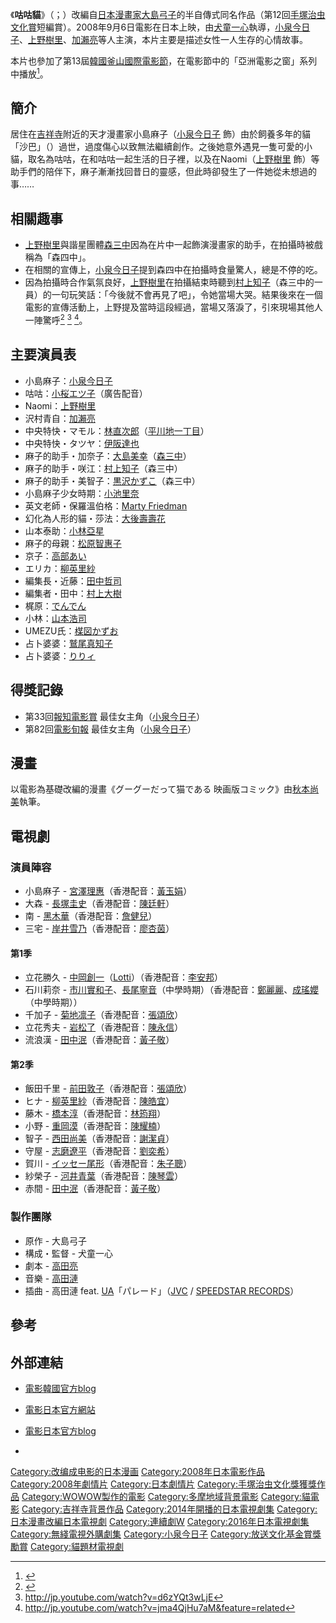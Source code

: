 {{noteTA
|T=zh-tw:咕咕貓; zh-hk:貓咪咕咕
|1=zh-tw:咕咕貓; zh-hk:貓咪咕咕
|G1=Show
|G2=JP}}
{{Infobox Film
| name = 咕咕貓 <br><small>{{lang|ja|グーグーだって猫である}}</small>
| image = 
| caption = 
| en_name = Goo Goo! The Cat
| tw_name = 咕咕貓
| hk_name = 貓咪咕咕
| director = [[犬童一心|犬童一心]]
| producer = [[久保田修|久保田修]]、[[小川真司|小川真司]]
| writer = [[犬童一心|犬童一心]]
| based_on = [[大島弓子|大島弓子]]《咕咕貓》
| starring = [[小泉今日子|小泉今日子]]<br />[[上野樹里|上野樹里]]<br />[[加瀨亮|加瀨亮]]
| music = [[細野晴臣|細野晴臣]]<br />[[小泉今日子|小泉今日子]]、[[細野晴臣|細野晴臣]]－「{{lang|ja|グッド グッド}} good good」（主題曲）
| cinematography = 
| editing = 
| production_company = 
| distributor = {{lang|ja|アスミック・エース}}（日本）<br/>山水（台灣）<br/>安樂（香港）
| released = [[File:Flag_of_Japan.svg|22px]] 2008年9月6日<br />[[File:Flag_of_South_Korea.svg|22px]] 2008年10月16日<br />[[File:Flag_of_Hong_Kong.svg|22px]]2009年3月5日<br/>[[File:Flag_of_Taiwan.svg|22px]]2009年7月24日
| runtime = 116 min
| country = {{JPN}}
| awards = 
| language = [[日語|日語]]
| budget = 
| preceded_by = 
| followed_by = 
| amg_id = 
| imdb_id = 1255872
}}
{{Japanese|japanese=グーグーだって猫である|romaji=Gou-Gou datte neko de aru}}

《'''咕咕貓'''》（'''{{lang-ja|グーグーだって猫である}}'''；'''{{lang-en|Goo Goo! The Cat }}'''）改編自[[日本|日本]][[漫畫家|漫畫家]][[大島弓子|大島弓子]]的半自傳式同名作品（第12回[[手塚治虫文化賞|手塚治虫文化賞]]短編賞）。2008年9月6日電影在日本上映，由[[犬童一心|犬童一心]]執導，[[小泉今日子|小泉今日子]]、[[上野樹里|上野樹里]]、[[加瀨亮|加瀨亮]]等人主演，本片主要是描述女性一人生存的心情故事。

本片也參加了第13屆[[韓國|韓國]][[釜山國際電影節|釜山國際電影節]]，在電影節中的「亞洲電影之窗」系列中播放<ref>{{cite web |url=http://www.piff.org/eng/html/program/prog_view.asp?idx=13021&target=&c_idx=12&m_entry_year=2008 |title=存档副本 |accessdate=2008-09-11 |deadurl=yes |archiveurl=https://web.archive.org/web/20090715173509/http://www.piff.org/eng/html/program/prog_view.asp?idx=13021&target=&c_idx=12&m_entry_year=2008 |archivedate=2009-07-15 }}</ref>。

==簡介==
居住在[[吉祥寺|吉祥寺]]附近的天才漫畫家小島麻子（[[小泉今日子|小泉今日子]] 飾）由於飼養多年的貓「沙巴」（{{lang|ja|サバ}}）過世，過度傷心以致無法繼續創作。之後她意外遇見一隻可愛的小貓，取名為咕咕，在和咕咕一起生活的日子裡，以及在Naomi（[[上野樹里|上野樹里]] 飾）等助手們的陪伴下，麻子漸漸找回昔日的靈感，但此時卻發生了一件她從未想過的事……

==相關趣事==
* [[上野樹里|上野樹里]]與諧星團體[[森三中|森三中]]因為在片中一起飾演漫畫家的助手，在拍攝時被戲稱為「森四中」。
* 在相關的宣傳上，[[小泉今日子|小泉今日子]]提到森四中在拍攝時食量驚人，總是不停的吃。
* 因為拍攝時合作氣氛良好，[[上野樹里|上野樹里]]在拍攝結束時聽到[[村上知子|村上知子]]（森三中的一員）的一句玩笑話：「今後就不會再見了吧」，令她當場大哭。結果後來在一個電影的宣傳活動上，上野提及當時這段經過，當場又落淚了，引來現場其他人一陣驚呼<ref>{{cite web |url=http://www.takungpao.com/news/08/08/29/UJK-953402.htm |title=存档副本 |accessdate=2008-09-09 |deadurl=yes |archiveurl=https://web.archive.org/web/20080915080219/http://www.takungpao.com/news/08/08/29/UJK-953402.htm |archivedate=2008-09-15 }}</ref> <ref> http://jp.youtube.com/watch?v=d6zYQt3wLjE</ref> <ref> http://jp.youtube.com/watch?v=jma4QjHu7aM&feature=related</ref>。

==主要演員表==
* 小島麻子：[[小泉今日子|小泉今日子]]
* 咕咕：[[小桜エツ子|小桜エツ子]]（廣告配音）
* Naomi：[[上野樹里|上野樹里]]
* 沢村青自：[[加瀨亮|加瀨亮]]
* 中央特快・マモル：[[林直次郎|林直次郎]]（[[平川地一丁目|平川地一丁目]]）
* 中央特快・タツヤ：[[伊阪達也|伊阪達也]]
* 麻子的助手・加奈子：[[大島美幸|大島美幸]]（[[森三中|森三中]]）
* 麻子的助手・咲江：[[村上知子|村上知子]]（森三中）
* 麻子的助手・美智子：[[黒沢かずこ|黒沢かずこ]]（森三中）
* 小島麻子少女時期：[[小池里奈|小池里奈]]
* 英文老師・保羅溫伯格：[[Marty_Friedman|Marty Friedman]]
* 幻化為人形的貓・莎法：[[大後壽壽花|大後壽壽花]]
* 山本泰助：[[小林亞星|小林亞星]]
* 麻子的母親：[[松原智惠子|松原智惠子]]
* 京子：[[高部あい|高部あい]]
* エリカ：[[柳英里紗|柳英里紗]]
* 編集長・近藤：[[田中哲司|田中哲司]]
* 編集者・田中：[[村上大樹|村上大樹]]
* 梶原：[[でんでん|でんでん]]
* 小林：[[山本浩司|山本浩司]]
* UMEZU氏：[[楳図かずお|楳図かずお]]
* 占卜婆婆：[[鷲尾真知子|鷲尾真知子]]
* 占卜婆婆：[[りりィ|りりィ]]

==得獎記錄==
*第33回[[報知電影賞|報知電影賞]] 最佳女主角（[[小泉今日子|小泉今日子]]）
*第82回[[電影旬報|電影旬報]] 最佳女主角（[[小泉今日子|小泉今日子]]）
==漫畫==
以電影為基礎改編的漫畫《グーグーだって猫である 映画版コミック》由[[秋本尚美|秋本尚美]]執筆。

== 電視劇 ==
=== 演員陣容 ===
*小島麻子 - [[宮澤理惠|宮澤理惠]]（香港配音：[[黃玉娟|黃玉娟]]）
*大森 - [[長塚圭史|長塚圭史]]（香港配音：[[陳廷軒_(配音員)|陳廷軒]]）
*南 - [[黑木華|黑木華]]（香港配音：[[詹健兒|詹健兒]]）
*三宅 - [[岸井雪乃|岸井雪乃]]（香港配音：[[廖杏茵|廖杏茵]]）

==== 第1季 ====
*立花勝久 - [[中岡創一|中岡創一]]（[[Lotti|Lotti]]）（香港配音：[[李安邦|李安邦]]）
*石川莉奈 - [[市川實和子|市川實和子]]、[[長尾寧音|長尾寧音]]（中學時期）（香港配音：[[鄭麗麗|鄭麗麗]]、[[成瑤孆|成瑤孆]]（中學時期））
*千加子 - [[菊地凛子|菊地凛子]]（香港配音：[[張頌欣|張頌欣]]）
*立花秀夫 - [[岩松了|岩松了]]（香港配音：[[陳永信|陳永信]]）
*流浪漢 - [[田中泯|田中泯]]（香港配音：[[黃子敬|黃子敬]]）

==== 第2季 ====
*飯田千里 - [[前田敦子|前田敦子]]（香港配音：[[張頌欣|張頌欣]]）
*ヒナ - [[柳英里紗|柳英里紗]]（香港配音：[[陳皓宜|陳皓宜]]）
*藤木 - [[橋本淳|橋本淳]]（香港配音：[[林筠翔|林筠翔]]）
*小野 - [[重岡漠|重岡漠]]（香港配音：[[陳耀楠|陳耀楠]]）
*智子 - [[西田尚美|西田尚美]]（香港配音：[[謝潔貞|謝潔貞]]）
*守屋 - [[志磨遼平|志磨遼平]]（香港配音：[[劉奕希|劉奕希]]）
*賀川 - [[イッセー尾形|イッセー尾形]]（香港配音：[[朱子聰|朱子聰]]）
*紗榮子 - [[河井青葉|河井青葉]]（香港配音：[[陳琴雲|陳琴雲]]）
*赤間 - [[田中泯|田中泯]]（香港配音：[[黃子敬|黃子敬]]）

=== 製作團隊 ===
* 原作 - 大島弓子
* 構成・監督 - 犬童一心
* 劇本 - [[高田亮|高田亮]]
* 音樂 - [[高田漣|高田漣]]
* 插曲 - 高田漣 feat. [[UA_(歌手)|UA]]「パレード」（[[JVC|JVC]] / [[SPEEDSTAR_RECORDS|SPEEDSTAR RECORDS]]）

{{電視節目的變遷
|電視台=[[WOWOW|WOWOW]]
|播放檔次=[[電視劇W#連續劇W|連續劇W]]
|節目名稱=-{咕咕也是貓}-<br />（2014.10.18 - 2014.11.8）
|上一節目=[[罪人的謊言|罪人的謊言]]<br />（2014.8.31 - 2014.9.28）
|下一節目=[[股價暴跌|股價暴跌]]<br />（2014.10.19 - 2014.11.16）
}}
{{電視節目的變遷
|電視台= {{flagicon|HK}} 香港 [[無綫網絡電視|無綫網絡電視]][[日劇台|日劇台]]
|播放檔次= 星期二 13:30 - 14:30、16:30 - 17:30、19:30 - 20:30及22:30 - 23:30
|節目名稱= -{咕咕貓}-<br/>（2016.9.20－2016.10.11）<br/>-{咕咕貓2}-<br/>（2016.10.18－2016.11.15）
|上一節目= -{[[赤裸日記|赤裸日記]]}-<br/>（2016.8.16－2016.9.13）
|下一節目= -{[[IQ246華麗事件簿|IQ246華麗事件簿]]}-<br/>（2016.11.22－2017.1.17）
}}

==參考==
{{Reflist}}

==外部連結==   
*{{ko}}[http://blog.naver.com/gougou2008/ 電影韓國官方blog]{{Wayback|url=http://blog.naver.com/gougou2008/ |date=20160304114416 }}
*{{ja}}[https://web.archive.org/web/20140418220617/http://www.gou-gou.jp/ 電影日本官方網站]   
*{{ja}}[http://yaplog.jp/gou-gou/ 電影日本官方blog]{{Wayback|url=http://yaplog.jp/gou-gou/ |date=20170313233206 }}
*{{imdb title|1255872|貓咪咕咕}}
{{連續劇W}}
{{2016年香港播出之日劇}}

{{DEFAULTSORT:Gou-Gou datte neko de aru}}
[[Category:改编成电影的日本漫画|Category:改编成电影的日本漫画]]
[[Category:2008年日本電影作品|Category:2008年日本電影作品]]
[[Category:2008年劇情片|Category:2008年劇情片]]
[[Category:日本劇情片|Category:日本劇情片]]
[[Category:手塚治虫文化獎獲獎作品|Category:手塚治虫文化獎獲獎作品]]
[[Category:WOWOW製作的電影|Category:WOWOW製作的電影]]
[[Category:多摩地域背景電影|Category:多摩地域背景電影]]
[[Category:貓電影|Category:貓電影]]
[[Category:吉祥寺背景作品|Category:吉祥寺背景作品]]
[[Category:2014年開播的日本電視劇集|Category:2014年開播的日本電視劇集]]
[[Category:日本漫畫改編日本電視劇|Category:日本漫畫改編日本電視劇]]
[[Category:連續劇W|Category:連續劇W]]
[[Category:2016年日本電視劇集|Category:2016年日本電視劇集]]
[[Category:無綫電視外購劇集|Category:無綫電視外購劇集]]
[[Category:小泉今日子|Category:小泉今日子]]
[[Category:放送文化基金賞獎勵賞|Category:放送文化基金賞獎勵賞]]
[[Category:貓題材電視劇|Category:貓題材電視劇]]